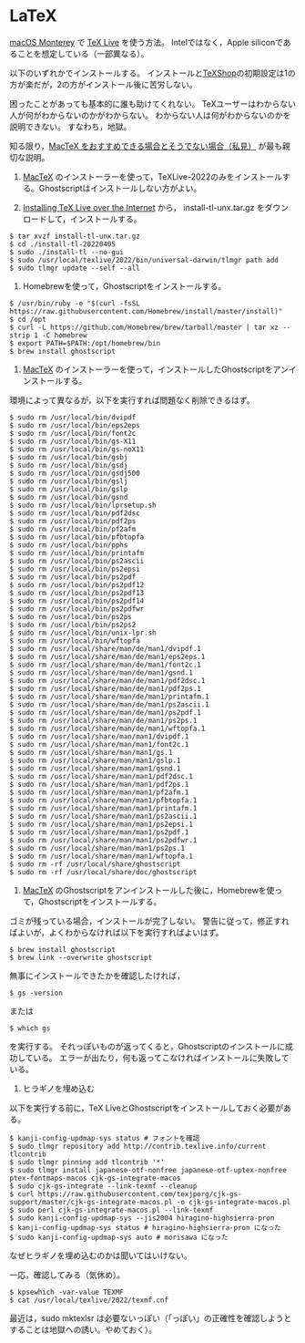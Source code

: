 # LaTeX {#LaTeX}

[macOS Monterey](https://www.apple.com/jp/macos/monterey/) で [TeX Live](https://www.tug.org/texlive/) を使う方法。
Intelではなく，Apple siliconであることを想定している（一部異なる）。

以下のいずれかでインストールする。
インストールと[TeXShop](https://pages.uoregon.edu/koch/texshop/)の初期設定は1の方が楽だが，2の方がインストール後に苦労しない。

困ったことがあっても基本的に誰も助けてくれない。
TeXユーザーはわからない人が何がわからないのかがわからない。
わからない人は何がわからないのかを説明できない。
すなわち，地獄。

知る限り，[MacTeX をおすすめできる場合とそうでない場合（私見）](https://blog.wtsnjp.com/2020/07/07/about-mactex/) が最も親切な説明。

1. [MacTeX](https://www.tug.org/mactex/) のインストーラーを使って，TeXLive-2022のみをインストールする。Ghostscriptはインストールしない方がよい。

1. [Installing TeX Live over the Internet](https://www.tug.org/texlive/acquire-netinstall.html) から，
install-tl-unx.tar.gz をダウンロードして，インストールする。
```
$ tar xvzf install-tl-unx.tar.gz
$ cd ./install-tl-20220405
$ sudo ./install-tl --no-gui
$ sudo /usr/local/texlive/2022/bin/universal-darwin/tlmgr path add
$ sudo tlmgr update --self --all
```

1. Homebrewを使って，Ghostscriptをインストールする。

```
$ /usr/bin/ruby -e "$(curl -fsSL https://raw.githubusercontent.com/Homebrew/install/master/install)"
$ cd /opt
$ curl -L https://github.com/Homebrew/brew/tarball/master | tar xz --strip 1 -C homebrew
$ export PATH=$PATH:/opt/homebrew/bin
$ brew install ghostscript
```

1. [MacTeX](https://www.tug.org/mactex/) のインストーラーを使って，インストールしたGhostscriptをアンインストールする。

環境によって異なるが，以下を実行すれば問題なく削除できるはず。
```
$ sudo rm /usr/local/bin/dvipdf
$ sudo rm /usr/local/bin/eps2eps
$ sudo rm /usr/local/bin/font2c
$ sudo rm /usr/local/bin/gs-X11
$ sudo rm /usr/local/bin/gs-noX11
$ sudo rm /usr/local/bin/gsbj
$ sudo rm /usr/local/bin/gsdj
$ sudo rm /usr/local/bin/gsdj500
$ sudo rm /usr/local/bin/gslj
$ sudo rm /usr/local/bin/gslp
$ sudo rm /usr/local/bin/gsnd
$ sudo rm /usr/local/bin/lprsetup.sh
$ sudo rm /usr/local/bin/pdf2dsc
$ sudo rm /usr/local/bin/pdf2ps
$ sudo rm /usr/local/bin/pf2afm
$ sudo rm /usr/local/bin/pfbtopfa
$ sudo rm /usr/local/bin/pphs
$ sudo rm /usr/local/bin/printafm
$ sudo rm /usr/local/bin/ps2ascii
$ sudo rm /usr/local/bin/ps2epsi
$ sudo rm /usr/local/bin/ps2pdf
$ sudo rm /usr/local/bin/ps2pdf12
$ sudo rm /usr/local/bin/ps2pdf13
$ sudo rm /usr/local/bin/ps2pdf14
$ sudo rm /usr/local/bin/ps2pdfwr
$ sudo rm /usr/local/bin/ps2ps
$ sudo rm /usr/local/bin/ps2ps2
$ sudo rm /usr/local/bin/unix-lpr.sh
$ sudo rm /usr/local/bin/wftopfa
$ sudo rm /usr/local/share/man/de/man1/dvipdf.1
$ sudo rm /usr/local/share/man/de/man1/eps2eps.1
$ sudo rm /usr/local/share/man/de/man1/font2c.1
$ sudo rm /usr/local/share/man/de/man1/gsnd.1
$ sudo rm /usr/local/share/man/de/man1/pdf2dsc.1
$ sudo rm /usr/local/share/man/de/man1/pdf2ps.1
$ sudo rm /usr/local/share/man/de/man1/printafm.1
$ sudo rm /usr/local/share/man/de/man1/ps2ascii.1
$ sudo rm /usr/local/share/man/de/man1/ps2pdf.1
$ sudo rm /usr/local/share/man/de/man1/ps2ps.1
$ sudo rm /usr/local/share/man/de/man1/wftopfa.1
$ sudo rm /usr/local/share/man/man1/dvipdf.1
$ sudo rm /usr/local/share/man/man1/font2c.1
$ sudo rm /usr/local/share/man/man1/gs.1
$ sudo rm /usr/local/share/man/man1/gslp.1
$ sudo rm /usr/local/share/man/man1/gsnd.1
$ sudo rm /usr/local/share/man/man1/pdf2dsc.1
$ sudo rm /usr/local/share/man/man1/pdf2ps.1
$ sudo rm /usr/local/share/man/man1/pf2afm.1
$ sudo rm /usr/local/share/man/man1/pfbtopfa.1
$ sudo rm /usr/local/share/man/man1/printafm.1
$ sudo rm /usr/local/share/man/man1/ps2ascii.1
$ sudo rm /usr/local/share/man/man1/ps2epsi.1
$ sudo rm /usr/local/share/man/man1/ps2pdf.1
$ sudo rm /usr/local/share/man/man1/ps2pdfwr.1
$ sudo rm /usr/local/share/man/man1/ps2ps.1
$ sudo rm /usr/local/share/man/man1/wftopfa.1
$ sudo rm -rf /usr/local/share/ghostscript
$ sudo rm -rf /usr/local/share/doc/ghostscript
```

1. [MacTeX](https://www.tug.org/mactex/) のGhostscriptをアンインストールした後に，Homebrewを使って，Ghostscriptをインストールする。

ゴミが残っている場合，インストールが完了しない。
警告に従って，修正すればよいが，よくわからなければ以下を実行すればよいはず。

```
$ brew install ghostscript
$ brew link --overwrite ghostscript
```

無事にインストールできたかを確認したければ，
```
$ gs -version
```
または
```
$ which gs
```
を実行する。
それっぽいものが返ってくると，Ghostscriptのインストールに成功している。
エラーが出たり，何も返ってこなければインストールに失敗している。

1. ヒラギノを埋め込む

以下を実行する前に，TeX LiveとGhostscriptをインストールしておく必要がある。

```
$ kanji-config-updmap-sys status # フォントを確認
$ sudo tlmgr repository add http://contrib.texlive.info/current tlcontrib
$ sudo tlmgr pinning add tlcontrib '*'
$ sudo tlmgr install japanese-otf-nonfree japanese-otf-uptex-nonfree ptex-fontmaps-macos cjk-gs-integrate-macos
$ sudo cjk-gs-integrate --link-texmf --cleanup
$ curl https://raw.githubusercontent.com/texjporg/cjk-gs-support/master/cjk-gs-integrate-macos.pl -o cjk-gs-integrate-macos.pl
$ sudo perl cjk-gs-integrate-macos.pl --link-texmf
$ sudo kanji-config-updmap-sys --jis2004 hiragino-highsierra-pron
$ kanji-config-updmap-sys status # hiragino-highsierra-pron になった
$ sudo kanji-config-updmap-sys auto # morisawa になった
```
なぜヒラギノを埋め込むのかは聞いてはいけない。

一応，確認してみる（気休め）。
```
$ kpsewhich -var-value TEXMF
$ cat /usr/local/texlive/2022/texmf.cnf
```

最近は，sudo mktexlsr は必要ないっぽい（「っぽい」の正確性を確認しようとすることは地獄への誘い。やめておく）。
